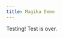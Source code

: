 ```yaml
---
title: Magika Demo
---
```



<style is:global>
  @import 'vuetify/styles';
  @import '@mdi/font/css/materialdesignicons.css';
</style>

Testing!
<HackedFileClassifierDemo client:load />
Test is over.
